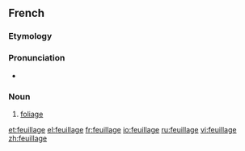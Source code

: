 ==French==

===Etymology===
{{suffix|feuille|age|lang=fr}}

===Pronunciation===
*{{audio|Fr-feuillage.ogg|audio}}

===Noun===
{{infl|fr|noun}}

# [[foliage]]

[[et:feuillage]]
[[el:feuillage]]
[[fr:feuillage]]
[[io:feuillage]]
[[ru:feuillage]]
[[vi:feuillage]]
[[zh:feuillage]]